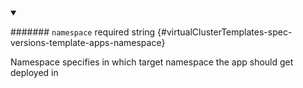 
<details className="config-field" data-expandable="false" open>
<summary>

####### `namespace` <span className="config-field-required" data-required="false">required</span> <span className="config-field-type">string</span> <span className="config-field-default"></span> <span className="config-field-enum"></span> {#virtualClusterTemplates-spec-versions-template-apps-namespace}

Namespace specifies in which target namespace the app should
get deployed in

</summary>



</details>
